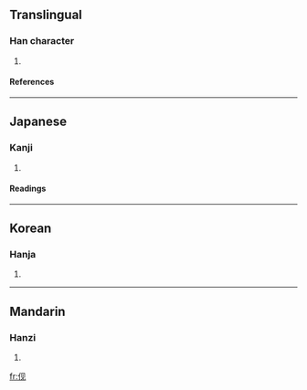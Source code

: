 {{see|俔}}

==Translingual==
===Han character===
{{Han char|rad=人|as=04|sn=6|four=|canj=人月竹山 (OBHU), X人月竹山 (XOBHU)}}
# {{defn|Han}}
====References====
{{Han ref|kx=0096.121|hdz=10122.011|uh=4F23|ud=20259}}
----
==Japanese==
===Kanji===
{{ja-kanji|grade=|rs=人04}}
# {{defn|Japanese}}
====Readings====
{{ja-readings|on=[[けん]] (ken)|kun=[[うかがう]] (ukagau)}}
----
==Korean==
===Hanja===
{{ko-hanja|hangeul=현|rv=hyeon|mr=hyŏn}}
# {{defn|Korean}}
----
==Mandarin==
===Hanzi===
{{cmn-hanzi|tra=俔|pin=[[xiàn]] (xian4)|wg=hsien<sup>4</sup>}}
# {{defn|Mandarin}}

[[fr:伣]]